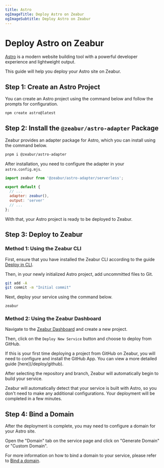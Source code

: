 ```yaml
---
title: Astro
ogImageTitle: Deploy Astro on Zeabur
ogImageSubtitle: Deploy Astro on Zeabur
---
```



# Deploy Astro on Zeabur

[Astro](https://astro.build/) is a modern website building tool with a powerful developer experience and lightweight output.

This guide will help you deploy your Astro site on Zeabur.

## Step 1: Create an Astro Project

You can create an Astro project using the command below and follow the prompts for configuration.

```bash
npm create astro@latest
```

## Step 2: Install the `@zeabur/astro-adapter` Package

Zeabur provides an adapter package for Astro, which you can install using the command below.

```bash
pnpm i @zeabur/astro-adapter
```

After installation, you need to configure the adapter in your `astro.config.mjs`.

```javascript
import zeabur from '@zeabur/astro-adapter/serverless';

export default {
  // ...
  adapter: zeabur(),
  output: 'server'
  // ...
};
```

With that, your Astro project is ready to be deployed to Zeabur.

## Step 3: Deploy to Zeabur

### Method 1: Using the Zeabur CLI

First, ensure that you have installed the Zeabur CLI according to the guide [Deploy in CLI](/deploy/deploy-in-cli).

Then, in your newly initialized Astro project, add uncommitted files to Git.

```bash
git add -A
git commit -m "Initial commit"
```

Next, deploy your service using the command below.

```bash
zeabur
```

### Method 2: Using the Zeabur Dashboard

Navigate to the [Zeabur Dashboard](https://dash.zeabur.com) and create a new project.

Then, click on the `Deploy New Service` button and choose to deploy from GitHub.

<Callout>
    If this is your first time deploying a project from GitHub on Zeabur, you will need to configure and install the GitHub App.
    You can view a more detailed guide [here](/deploy/github).
</Callout>

After selecting the repository and branch, Zeabur will automatically begin to build your service.

Zeabur will automatically detect that your service is built with Astro, so you don't need to make any additional configurations. Your deployment will be completed in a few minutes.

## Step 4: Bind a Domain

After the deployment is complete, you may need to configure a domain for your Astro site.

Open the "Domain" tab on the service page and click on "Generate Domain" or "Custom Domain".

For more information on how to bind a domain to your service, please refer to [Bind a domain](/deploy/domain-binding).
